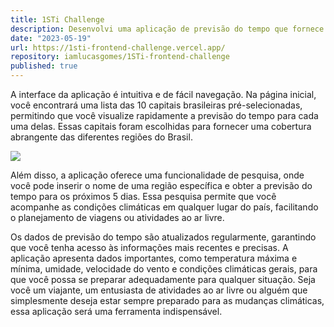 ```yaml
---
title: 1STi Challenge
description: Desenvolvi uma aplicação de previsão do tempo que fornece informações atualizadas sobre as condições climáticas em 10 capitais brasileiras. Com esta aplicação, você pode facilmente acessar a previsão do tempo para o dia atual e os próximos 5 dias em uma determinada região.
date: "2023-05-19"
url: https://1sti-frontend-challenge.vercel.app/
repository: iamlucasgomes/1STi-frontend-challenge
published: true
---
```


A interface da aplicação é intuitiva e de fácil navegação. Na página inicial, você encontrará uma lista das 10 capitais brasileiras pré-selecionadas, permitindo que você visualize rapidamente a previsão do tempo para cada uma delas. Essas capitais foram escolhidas para fornecer uma cobertura abrangente das diferentes regiões do Brasil.



![](/1sti.png)

Além disso, a aplicação oferece uma funcionalidade de pesquisa, onde você pode inserir o nome de uma região específica e obter a previsão do tempo para os próximos 5 dias. Essa pesquisa permite que você acompanhe as condições climáticas em qualquer lugar do país, facilitando o planejamento de viagens ou atividades ao ar livre.

Os dados de previsão do tempo são atualizados regularmente, garantindo que você tenha acesso às informações mais recentes e precisas. A aplicação apresenta dados importantes, como temperatura máxima e mínima, umidade, velocidade do vento e condições climáticas gerais, para que você possa se preparar adequadamente para qualquer situação.
Seja você um viajante, um entusiasta de atividades ao ar livre ou alguém que simplesmente deseja estar sempre preparado para as mudanças climáticas, essa aplicação será uma ferramenta indispensável.